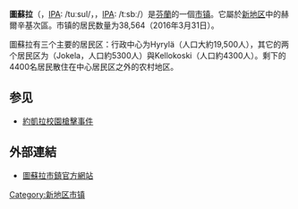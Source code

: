 {{Infobox Settlement
<!--See Template:Infobox Settlement for additional fields that may be available-->
<!--See the Table at Infobox Settlement for all fields and descriptions of usage-->
<!-- Basic info  ---------------->
|name                   = 图苏拉
|official_name          = 
|other_name             =
|native_name            = {{lang|fi|Tuusula}}<br />{{lang|sv|Tusby}}
|nickname               = 
|settlement_type        =[[芬兰市镇|市镇]]
|total_type             = <!-- to set a non-standard label for total area and population rows -->
|motto                  =
<!-- images and maps  ----------->
|image_skyline          = 
|imagesize              = 
|image_caption          = 
|image_flag             = 
|flag_size              =
|image_seal             = 
|seal_size              =
|image_shield           = Tuusula.vaakuna.svg
|shield_size            =
|image_blank_emblem     =
|blank_emblem_type      =
|blank_emblem_size      =
|image_map              = Tuusula sijainti Suomi.svg
|mapsize                = 140px
|map_caption            = 圖蘇拉在[[芬蘭|芬蘭]]的位置
|image_map1             = 
|mapsize1               = 
|map_caption1           = 
|image_dot_map          =
|dot_mapsize            =
|dot_map_caption        =
|dot_x =  |dot_y =
|pushpin_map            = <!-- the name of a location map as per http://en.wikipedia.org/wiki/Template:Location_map -->
|pushpin_label_position = <!-- the position of the pushpin label: left, right, top, bottom, none -->
|pushpin_map_caption    =
|pushpin_mapsize        =
<!-- Location ------------------>
|subdivision_type       = 國家
|subdivision_name       = {{FIN}}
|subdivision_type1      = [[芬兰行政区|行政区]]
|subdivision_name1      = [[新地区|新地区]]
|subdivision_type2      = 次区
|subdivision_name2      = 赫尔辛基次区
<!-- Smaller parts (e.g. boroughs of a city) and seat of government -->
|seat_type              =
|seat                   =
|parts_type             = 居民区
|parts                  = Hyrylä, {{le|約凱拉|Jokela}}（Jokela）, Kellokoski 
<!-- Politics ----------------->
|government_footnotes   =
|government_type        =
|leader_title           = [[市長|市長]]
|leader_name            = Hannu Joensivu
|leader_title1          =  <!-- for places with, say, both a mayor and a city manager -->
|leader_name1           =
|established_title      = 設立
|established_date       = 1643
|established_title2     =  <!-- Incorporated (town) -->
|established_date2      = 
|established_title3     =  <!-- Incorporated (city) -->
|established_date3      =
<!-- Area    --------------------->
|area_magnitude         = <!-- use only to set a special wikilink --> 
|unit_pref                = <!--Enter: Imperial, to display imperial before metric-->
|area_footnotes           =
|area_total_km2           =225.43 <!-- ALL fields with measurements are subject to automatic unit conversion-->
|area_land_km2            =219.69 <!--See table @ Template:Infobox Settlement for details on unit conversion-->
|area_water_km2           =5.74
|area_water_percent       =
<!-- Elevation -------------------------->
|elevation_footnotes    =  <!--for references: use <ref> </ref> tags-->
|elevation_m            = 
|elevation_ft           =
|elevation_max_m            = 
|elevation_max_ft           =
|elevation_min_m            = 
|elevation_min_ft           =
<!-- Population   ----------------------->
|population_as_of               = 2016年3月31日
|population_footnotes           =
|population_note                = 人口排名第29名
|population_total               = 38564
|population_density_km2         = 175.68
|population_blank1_title        =[[城市化|城市化]]
|population_blank1              =93.4%
<!-- General information  --------------->
|timezone               = [[歐洲東部時間|EET]]
|utc_offset             = +2
|timezone_DST           = [[歐洲東部夏令時間|EEST]]
|utc_offset_DST         = +3
|latd=60 |latm=24 |lats=10 |latNS=N
|longd=25 |longm=01 |longs=45 |longEW=E
<!-- Area/postal codes & others -------->
|postal_code_type       =  <!-- enter ZIP code, Postcode, Post code, Postal code... -->
|postal_code            =
|area_code              =
|twin1                  =
|twin1_country          =
|blank_name             =[[失業|失業率]]
|blank_info             =5.6%
|blank1_name            =官方語言
|blank1_info            =[[芬蘭語|芬蘭語]]
|blank2_name            =
|blank2_info            =
|website                = {{URL|https://www.tuusula.fi/}}
|footnotes              = 
}} 
'''圖蘇拉'''（{{lang-fi|Tuusula}}，[[IPA|IPA]]: /tuːsul{{IPA|ɑ}}/，{{lang-sv|Tusby}}，[[IPA|IPA]]: /t{{IPA|ʉ}}ːsb{{IPA|y}}ː/）是[[芬蘭|芬蘭]]的一個[[芬兰市镇|市镇]]。它屬於[[新地区|新地区]]中的赫爾辛基次區。市镇的居民数量为38,564（2016年3月31日）。

圖蘇拉有三个主要的居民区：行政中心为Hyrylä（人口大約19,500人），其它的两个居民区为{{le|約凱拉|Jokela}}（Jokela，人口約5300人）與Kellokoski（人口約4300人）。剩下的4400名居民散住在中心居民区之外的农村地区。

== 参见 ==
* [[約凱拉校園槍擊事件|約凱拉校園槍擊事件]]

== 外部連結 ==
{{commonscat|Tuusula|position=left}}
* [https://www.tuusula.fi/ 圖蘇拉市鎮官方網站]{{Wayback|url=https://www.tuusula.fi/ |date=20170423064216 }}

{{coord|60|24|10|N|25|01|45|E|region:FI_type:city(34513)_scale:100000|display=title}}

[[Category:新地区市镇|Category:新地区市镇]]